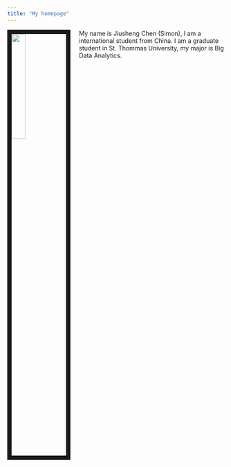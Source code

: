 ```yaml
---
title: "My homepage"
---
```


<img src="C:/Users/simon/Downloads/ok.jpg" style="width:25%; border:10px solid; margin-right: 20px" align="left">

My name is Jiusheng Chen (Simon), I am a international student from China. I am a graduate student in St. Thommas University, my major is Big Data Analytics.